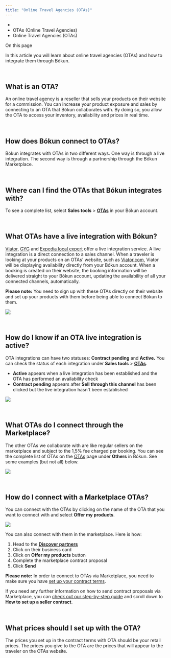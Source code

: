 ```yaml
---
title: "Online Travel Agencies (OTAs)"
---
```


* [](/)
* OTAs (Online Travel Agencies)
* Online Travel Agencies (OTAs)

On this page

In this article you will learn about online travel agencies (OTAs) and how to integrate them through Bókun.

 

## **What is an OTA?**[​](#what-is-an-ota "Direct link to heading")

An online travel agency is a reseller that sells your products on their website for a commission. You can increase your product exposure and sales by connecting to an OTA that Bókun collaborates with. By doing so, you allow the OTA to access your inventory, availability and prices in real time.

 

## **How does Bókun connect to OTAs?**[​](#how-does-bókun-connect-to-otas "Direct link to heading")

Bókun integrates with OTAs in two different ways. One way is through a live integration. The second way is through a partnership through the Bókun Marketplace.

 

## **Where can I find the OTAs that Bókun integrates with?**[​](#where-can-i-find-the-otas-that-bókun-integrates-with "Direct link to heading")

To see a complete list, select **Sales tools** > [**OTAs**](https://extranet.bokun.io/v2/sales-tools/otas) in your Bókun account.

 

## **What OTAs have a live integration with Bókun?**[​](#what-otas-have-a-live-integration-with-bókun "Direct link to heading")

[Viator](/docs/otas-online-travel-agencies/viator/auto-update-from-viator-to-bokun#docusaurus_skipToContent_fallback), [GYG](/docs/otas-online-travel-agencies/getyourguide/how-to-connect-bokun-and-getyourguide) and [Expedia local expert](/docs/otas-online-travel-agencies/expedia/how-to-connect-bokun-and-expedia) offer a live integration service. A live integration is a direct connection to a sales channel. When a traveler is looking at your products on an OTAs' website, such as [Viator.com](http://www.viator.com/), Viator will be displaying availability directly from your Bókun account. When a booking is created on their website, the booking information will be delivered straight to your Bókun account, updating the availability of all your connected channels, automatically.

**Please note:** You need to sign up with these OTAs directly on their website and set up your products with them before being able to connect Bókun to them.

![](/assets/images/otas2-3ffa965e978e5199f70a978ad3d111ae.png)

 

## **How do I know if an OTA live integration is active?**[​](#how-do-i-know-if-an-ota-live-integration-is-active "Direct link to heading")

OTA integrations can have two statuses: **Contract pending** and **Active.** You can check the status of each integration under **Sales tools** > [**OTAs**](https://extranet.bokun.io/v2/sales-tools/otas).

* **Active** appears when a live integration has been established and the OTA has performed an availability check
* **Contract pending** appears after **Sell through this channel** has been clicked but the live integration hasn't been established

![](/assets/images/otaactive-72a06de3c47cb693694a416496759072.jpg)

 

## **What OTAs do I connect through the Marketplace?**[​](#what-otas-do-i-connect-through-the-marketplace "Direct link to heading")

The other OTAs we collaborate with are like regular sellers on the marketplace and subject to the 1,5% fee charged per booking. You can see the complete list of OTAs on the [OTAs](https://extranet.bokun.io/v2/sales-tools/otas) page under **Others** in Bókun. See some examples (but not all) below.

![](/assets/images/marketplaceotas-98be0669fec10a5ce1437b8c0a892cae.png)

 

## **How do I connect with a Marketplace OTAs?**[​](#how-do-i-connect-with-a-marketplace-otas "Direct link to heading")

You can connect with the OTAs by clicking on the name of the OTA that you want to connect with and select **Offer my products**.

![](/assets/images/otaofferproducts-f9556d49b2ce8072eb7b01222ae7f3dd.jpg)

You can also connect with them in the marketplace. Here is how:

1. Head to the [**Discover partners**](https://extranet.bokun.io/v2/sales-tools/marketplace/discover)
2. Click on their business card
3. Click on **Offer my products** button
4. Complete the marketplace contract proposal
5. Click **Send**

**Please note:** In order to connect to OTAs via Marketplace, you need to make sure you have [set up your contract terms](/docs/marketplace-pro/marketplace/how-to-create-contracts-to-add-resellers-or-suppliers-pro#what-are-marketplace-contract-terms).

If you need any further information on how to send contract proposals via Marketplace, you can [check out our step-by-step guide](/docs/marketplace-pro/marketplace/how-to-create-contracts-to-add-resellers-or-suppliers-pro) and scroll down to **How to set up a seller contract**.

 

## **What prices should I set up with the OTA?**[​](#what-prices-should-i-set-up-with-the-ota "Direct link to heading")

The prices you set up in the contract terms with OTA should be your retail prices. The prices you give to the OTA are the prices that will appear to the traveler on the OTAs website.
